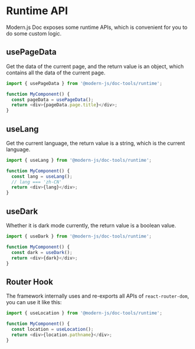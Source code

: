 # Runtime API

Modern.js Doc exposes some runtime APIs, which is convenient for you to do some custom logic.

## usePageData

Get the data of the current page, and the return value is an object, which contains all the data of the current page.

```js
import { usePageData } from '@modern-js/doc-tools/runtime';

function MyComponent() {
  const pageData = usePageData();
  return <div>{pageData.page.title}</div>;
}
```

## useLang

Get the current language, the return value is a string, which is the current language.

```js
import { useLang } from '@modern-js/doc-tools/runtime';

function MyComponent() {
  const lang = useLang();
  // lang === 'zh-CN'
  return <div>{lang}</div>;
}
```

## useDark

Whether it is dark mode currently, the return value is a boolean value.

```js
import { useDark } from '@modern-js/doc-tools/runtime';

function MyComponent() {
  const dark = useDark();
  return <div>{dark}</div>;
}
```

## Router Hook

The framework internally uses and re-exports all APIs of `react-router-dom`, you can use it like this:

```ts
import { useLocation } from '@modern-js/doc-tools/runtime';

function MyComponent() {
  const location = useLocation();
  return <div>{location.pathname}</div>;
}
```

